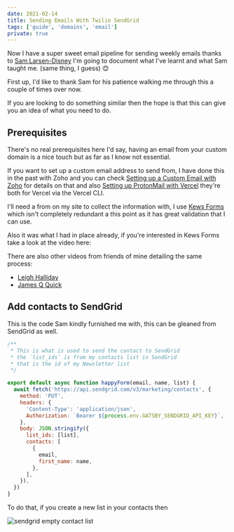 ```yaml
---
date: 2021-02-14
title: Sending Emails With Twilio SendGrid
tags: ['guide', 'domains', 'email']
private: true
---
```


Now I have a super sweet email pipeline for sending weekly emails
thanks to [Sam Larsen-Disney] I'm going to document what I've learnt
and what Sam taught me. (same thing, I guess) 😊

First up, I'd like to thank Sam for his patience walking me through
this a couple of times over now.

If you are looking to do something similar then the hope is that this
can give you an idea of what you need to do.

## Prerequisites

There's no real prerequisites here I'd say, having an email from your
custom domain is a nice touch but as far as I know not essential.

If you want to set up a custom email address to send from, I have done
this in the past with Zoho and you can check [Setting up a Custom
Email with Zoho] for details on that and also [Setting up ProtonMail
with Vercel] they're both for Vercel via the Vercel CLI.

I'll need a from on my site to collect the information with, I use
[Kews Forms] which isn't completely redundant a this point as it has
great validation that I can use.

Also it was what I had in place already, if you're interested in Kews
Forms take a look at the video here:

<YouTube youTubeId="ZSFn1lnlAZw" />

There are also other videos from friends of mine detailing the same
process:

- [Leigh Halliday]
- [James Q Quick]

## Add contacts to SendGrid

This is the code Sam kindly furnished me with, this can be gleaned
from SendGrid as well.

```js
/**
 * This is what is used to send the contact to SendGrid
 * the `list_ids` is from my contacts list in SendGrid
 * that is the id of my Newsletter list
 */

export default async function happyForm(email, name, list) {
  await fetch('https://api.sendgrid.com/v3/marketing/contacts', {
    method: 'PUT',
    headers: {
      'Content-Type': 'application/json',
      Authorization: `Bearer ${process.env.GATSBY_SENDGRID_API_KEY}`,
    },
    body: JSON.stringify({
      list_ids: [list],
      contacts: [
        {
          email,
          first_name: name,
        },
      ],
    }),
  })
}
```

To do that, if you create a new list in your contacts then

![sendgrid empty contact list]

<!-- Links -->

[setting up a custom email with zoho]:
  https://scottspence.com/2020/04/25/custom-email-domain-with-now/
[sam larsen-disney]: https://twitter.com/SamLarsenDisney
[newsletter]: https://scottspence.com/newsletter
[leigh halliday]: https://www.youtube.com/watch?v=gK7KKswOnOQ
[james q quick]: https://www.youtube.com/watch?v=7HVM3HPhlTw
[kews forms]: https://kwes.io/
[setting up protonmail with vercel]:
  https://scottspence.com/2021/02/26/setting-up-proton-mail-with-vercel/

<!-- Images -->

[sendgrid empty contact list]: ./sendgrid-empty-contact-list.png
